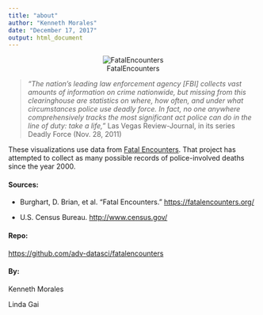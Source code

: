 ```yaml
---
title: "about"
author: "Kenneth Morales"
date: "December 17, 2017"
output: html_document
---
```


<center>![FatalEncounters](https://www.spreadshirt.com/image-server/v1/mp/designs/12305107,width=178,height=178/police-officer-silhouette.png)</center>

> *"The nation’s leading law enforcement agency [FBI] collects vast amounts of information on crime nationwide, but missing from this clearinghouse are statistics on where, how often, and under what circumstances police use deadly force. In fact, no one anywhere comprehensively tracks the most significant act police can do in the line of duty: take a life,"* Las Vegas Review-Journal, in its series Deadly Force (Nov. 28, 2011)

These visualizations use data from [Fatal Encounters](https://fatalencounters.org/). That project has attempted to collect as many possible records of police-involved deaths since the year 2000.

#### Sources:

* Burghart, D. Brian, et al. "Fatal Encounters." [https://fatalencounters.org/](https://fatalencounters.org/)

* U.S. Census Bureau. [http://www.census.gov/](http://www.census.gov/)

#### Repo:

[https://github.com/adv-datasci/fatalencounters](https://github.com/adv-datasci/fatalencounters)

#### By:

Kenneth Morales [<i class="fas fa-envelope"></i>](mailto:kbmorales@protonmail.com) [<i class="fab fa-github"></i>](https://github.com/kbmorales) [<i class="fab fa-linkedin"></i>](https://www.linkedin.com/in/kenneth-morales)

Linda Gai [<i class="fab fa-github"></i>](https://github.com/lindagai) [<i class="fab fa-linkedin"></i>](https://www.linkedin.com/in/linda-gai-778a5b40)
